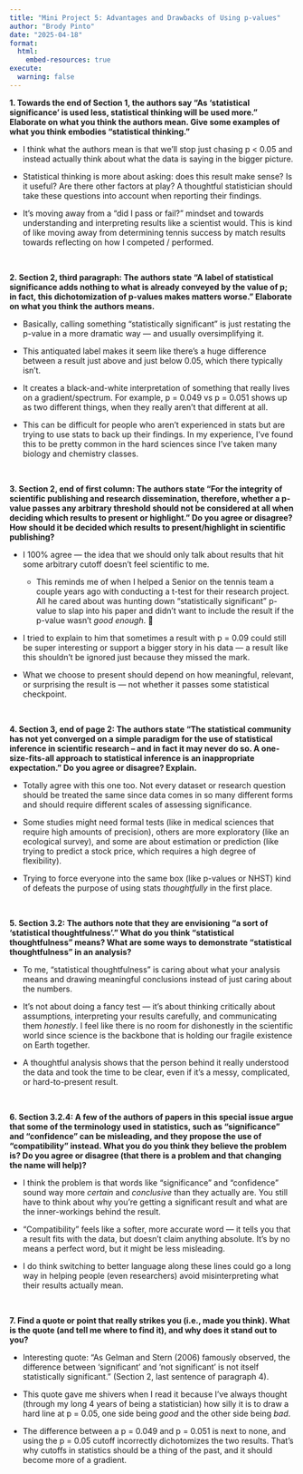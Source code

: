 ```yaml
---
title: "Mini Project 5: Advantages and Drawbacks of Using p-values"
author: "Brody Pinto"
date: "2025-04-18"
format: 
  html:
    embed-resources: true
execute: 
  warning: false
---
```


**1. Towards the end of Section 1, the authors say “As ‘statistical significance’ is used less, statistical thinking will be used more.” Elaborate on what you think the authors mean. Give some examples of what you think embodies “statistical thinking.”**

- I think what the authors mean is that we’ll stop just chasing p < 0.05 and instead actually think about what the data is saying in the bigger picture.

- Statistical thinking is more about asking: does this result make sense? Is it useful? Are there other factors at play? A thoughtful statistician should take these questions into account when reporting their findings.

- It’s moving away from a “did I pass or fail?” mindset and towards understanding and interpreting results like a scientist would. This is kind of like moving away from determining tennis success by match results towards reflecting on how I competed / performed.

<br>

**2. Section 2, third paragraph: The authors state “A label of statistical significance adds nothing to what is already conveyed by the value of p; in fact, this dichotomization of p-values makes matters worse.” Elaborate on what you think the authors means.**

- Basically, calling something “statistically significant” is just restating the p-value in a more dramatic way — and usually oversimplifying it.

- This antiquated label makes it seem like there’s a huge difference between a result just above and just below 0.05, which there typically isn’t.

- It creates a black-and-white interpretation of something that really lives on a gradient/spectrum. For example, p = 0.049 vs p = 0.051 shows up as two different things, when they really aren’t that different at all.

- This can be difficult for people who aren't experienced in stats but are trying to use stats to back up their findings. In my experience, I've found this to be pretty common in the hard sciences since I've taken many biology and chemistry classes.

<br>

**3. Section 2, end of first column: The authors state “For the integrity of scientific publishing and research dissemination, therefore, whether a p-value passes any arbitrary threshold should not be considered at all when deciding which results to present or highlight.” Do you agree or disagree? How should it be decided which results to present/highlight in scientific publishing?**

- I 100% agree — the idea that we should only talk about results that hit some arbitrary cutoff doesn’t feel scientific to me. 

  - This reminds me of when I helped a Senior on the tennis team a couple years ago with conducting a t-test for their research project. All he cared about was hunting down "statistically significant" p-value to slap into his paper and didn't want to include the result if the p-value wasn't *good enough*. 🦞

- I tried to explain to him that sometimes a result with p = 0.09 could still be super interesting or support a bigger story in his data — a result like this shouldn’t be ignored just because they missed the mark.

- What we choose to present should depend on how meaningful, relevant, or surprising the result is — not whether it passes some statistical checkpoint.

<br>

**4. Section 3, end of page 2: The authors state “The statistical community has not yet converged on a simple paradigm for the use of statistical inference in scientific research – and in fact it may never do so. A one-size-fits-all approach to statistical inference is an inappropriate expectation.” Do you agree or disagree? Explain.**

- Totally agree with this one too. Not every dataset or research question should be treated the same since data comes in so many different forms and should require different scales of assessing significance.

- Some studies might need formal tests (like in medical sciences that require high amounts of precision), others are more exploratory (like an ecological survey), and some are about estimation or prediction (like trying to predict a stock price, which requires a high degree of flexibility).

- Trying to force everyone into the same box (like p-values or NHST) kind of defeats the purpose of using stats *thoughtfully* in the first place.

<br>

**5. Section 3.2: The authors note that they are envisioning “a sort of ‘statistical thoughtfulness’.” What do you think “statistical thoughtfulness” means? What are some ways to demonstrate “statistical thoughtfulness” in an analysis?**

- To me, "statistical thoughtfulness" is caring about what your analysis means and drawing meaningful conclusions instead of just caring about the numbers.

- It's not about doing a fancy test — it's about thinking critically about assumptions, interpreting your results carefully, and communicating them *honestly*. I feel like there is no room for dishonestly in the scientific world since science is the backbone that is holding our fragile existence on Earth together. 

- A thoughtful analysis shows that the person behind it really understood the data and took the time to be clear, even if it’s a messy, complicated, or hard-to-present result.

<br>

**6. Section 3.2.4: A few of the authors of papers in this special issue argue that some of the terminology used in statistics, such as “significance” and “confidence” can be misleading, and they propose the use of “compatibility” instead. What you do you think they believe the problem is? Do you agree or disagree (that there is a problem and that changing the name will help)?**

- I think the problem is that words like “significance” and “confidence” sound way more *certain* and *conclusive* than they actually are. You still have to think about why you're getting a significant result and what are the inner-workings behind the result.

- “Compatibility” feels like a softer, more accurate word — it tells you that a result fits with the data, but doesn’t claim anything absolute. It's by no means a perfect word, but it might be less misleading.

- I do think switching to better language along these lines could go a long way in helping people (even researchers) avoid misinterpreting what their results actually mean.

<br>

**7. Find a quote or point that really strikes you (i.e., made you think). What is the quote (and tell me where to find it), and why does it stand out to you?**

- Interesting quote: “As Gelman and Stern (2006) famously observed, the difference between ‘significant’ and ‘not significant’ is not itself statistically significant.” (Section 2, last sentence of paragraph 4). 

- This quote gave me shivers when I read it because I've always thought (through my long 4 years of being a statistician) how silly it is to draw a hard line at p = 0.05, one side being *good* and the other side being *bad*.

- The difference between a p = 0.049 and p = 0.051 is next to none, and using the p = 0.05 cutoff incorrectly dichotomizes the two results. That's why cutoffs in statistics should be a thing of the past, and it should become more of a gradient.

<br>
